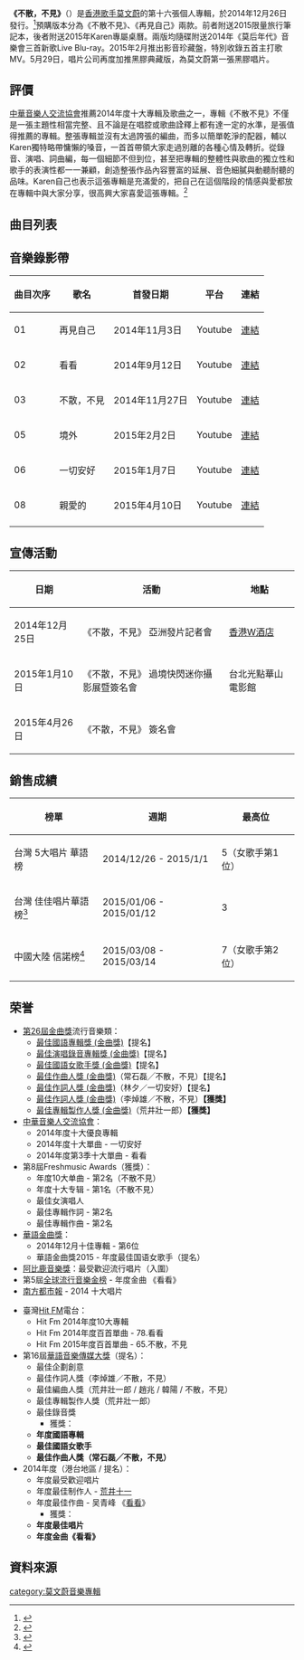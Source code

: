 {{Album infobox | <!-- See Wikipedia:WikiProject_Albums -->
| Name        = 不散，不見
| Type        = Album
| Artist      = [[莫文蔚|莫文蔚]]
| Cover       = Departures Karen Mok.jpg
| Released    = 2014年12月26日
| Recorded    = 2014年
| Genre       = [[國語流行音樂|國語流行音樂]]
| Length      = 
| Label       = [[環球唱片|環球唱片]]
| Last album  = [[莫后年代_莫文蔚20週年世紀典藏|莫后年代 莫文蔚20週年世紀典藏]]<br>(2013年)
| This album  = '''不散，不見'''<br>(2014年)
| Next album = [[我們在中場相遇|我們在中場相遇]]<br>(2018年)
| Reviews       = 
*[[HitFM聯播網|Hit Fm]] - 2014年度十大專輯
*[[中華音樂人交流協會|中華音樂人交流協會]] - 2014年度十大專輯
*[[南方都市報|南方都市報]] - 2014年度十大專輯
*第16屆[[華語音樂傳媒大獎|華語音樂傳媒大獎]] - 年度國語專輯
*第8屆Freshmusic Awards - <br>2014年度十大專輯(第1名)
*2014年度[[MusicRadio|MusicRadio]]中國TOP排行榜 - <br>年度最佳唱片（港台地區）
}}

'''《不散，不見》'''（{{Lang-en|'''Departures'''}}）是[[香港|香港]][[歌手|歌手]][[莫文蔚|莫文蔚]]的第十六張個人專輯，於2014年12月26日發行。<ref>{{Cite web |url=https://itunes.apple.com/tw/album/bu-san-bu-jian/id941635986 |title=存档副本 |access-date=2015-04-10 |archive-date=2019-01-03 |archive-url=https://web.archive.org/web/20190103162802/https://itunes.apple.com/tw/album/bu-san-bu-jian/id941635986 }}</ref>預購版本分為《不散不見》、《再見自己》兩款。前者附送2015限量旅行筆記本，後者附送2015年Karen專屬桌曆。兩版均隨碟附送2014年《莫后年代》音樂會三首新歌Live Blu-ray。2015年2月推出影音珍藏盤，特別收錄五首主打歌MV。5月29日，唱片公司再度加推黑膠典藏版，為莫文蔚第一張黑膠唱片。

== 評價 ==
[[中華音樂人交流協會|中華音樂人交流協會]]推薦2014年度十大專輯及歌曲之一，專輯《不散不見》不僅是一張主題性相當完整、且不論是在唱腔或歌曲詮釋上都有達一定的水準，是張值得推薦的專輯。整張專輯並沒有太過誇張的編曲，而多以簡單乾淨的配器，輔以Karen獨特略帶慵懶的嗓音，一首首帶領大家走過別離的各種心情及轉折。從錄音、演唱、詞曲編，每一個細節不但到位，甚至把專輯的整體性與歌曲的獨立性和歌手的表演性都一一兼顧，創造整張作品內容豐富的延展、音色細膩與動聽耐聽的品味。Karen自己也表示這張專輯是充滿愛的，把自己在這個階段的情感與愛都放在專輯中與大家分享，很高興大家喜愛這張專輯。<ref>{{Cite web |url=http://playmusic.tw/column_info.php?id=4241&type=activities |title=中華音樂人交流協會 |access-date=2015-06-19 |archive-date=2022-02-27 |archive-url=https://web.archive.org/web/20220227073900/https://www.playmusic.tw/column_info.php?id=4241&type=activities }}</ref>

== 曲目列表 ==
{{Tracklist
|collapsed = 
|headline = 
|total_length = 48:51

|all_arranger = [[荒井十一|荒井十一]]、[[趙兆|趙兆]]、[[韓陽|韓陽]]
|all_producer = [[荒井十一|荒井十一]]

|title1 = 再見自己
|note1 =  
|music1 = [[Dennis_Matkosky|Dennis Matkosky]]<br>[[Lee_Anna_James|Lee Anna James]]
|lyrics1 = [[周耀輝|周耀輝]]
|length1 = 3:19

|title2 = [[看看|看看]]
|note2 =  
|music2 = [[吳青峰|吳青峰]]
|lyrics2 = [[吳青峰|吳青峰]]
|length2 = 4:58

|title3 = 不散，不見
|note3 =  
|music3 = [[常石磊|常石磊]]
|lyrics3 = [[李焯雄|李焯雄]]
|length3 = 3:49

|title4 = 時間裡的飛人
|note4 =  
|music4 = [[倫永亮|倫永亮]]
|lyrics4 = 王海濤
|length4 = 4:03

|title5 = 境外
|note5 =  
|music5 = [[王梓軒|王梓軒]]
|lyrics5 = [[易家揚|易家揚]]
|length5 = 4:43

|title6 = 一切安好
|note6 =  
|music6 = 常石磊
|lyrics6 = [[林夕|林夕]]
|length6 = 4:52

|title7 = 哪怕
|note7 =  
|music7 = 常石磊
|lyrics7 = [[李焯雄|李焯雄]]
|length7 = 5:14

|title8 = 親愛的：
|note8 =  
|music8 = [[佳旺|佳旺]]
|lyrics8 = [[陳振宜|陳振宜]]
|length8 = 3:52

|title9 = 老掉牙
|note9 =  
|music9 = [[林暐哲|林暐哲]]
|lyrics9 =  [[吳青峰|吳青峰]]
|length9 = 3:54

|title10 = 搖籃曲
|note10 =  
|music10 = [[李劍青|李劍青]]
|lyrics10 = [[崔恕|崔恕]]
|length10 = 3:34

|title11 = 只帶一隻行李箱
|note11 =  
|music11 = [[莫文蔚|莫文蔚]]<br>[[荒井十一|荒井十一]]
|lyrics11 = [[周耀輝|周耀輝]]
|length11 = 6:30
}}

{{Tracklist
|collapsed = yes
|headline = Bonus DVD/Blu-ray
|total_length = 

|title1 = 境外
|note1 = live
|length1 = 

|title2 = 時間里的飛人
|note2 = live
|length2 = 

|title3 = 看看
|note3 = live
|length3 = 
}}
{{Tracklist
|collapsed = yes
|headline = 影音珍藏版Bonus DVD
|total_length = 

|title1 = 再見自己
|note1 = 
|length1 = 

|title2 = 看看
|note2 = 
|length2 = 

|title3 = 不散，不見
|note3 = 
|length3 = 

|title4 = 一切安好
|note4 = 
|length4 = 

|title5 = 境外
|note5 = 
|length5 = 
}}

==音樂錄影帶==
{|class="wikitable sortable"
|-
!曲目次序
!歌名
!首發日期
!平台
!連結
|-
| 01 || 再見自己 || 2014年11月3日 || Youtube || [https://www.youtube.com/watch?v=CR8EuPxT4t8 連結] {{Wayback|url=https://www.youtube.com/watch?v=CR8EuPxT4t8 |date=20200906144946 }}
|-
| 02 || 看看 || 2014年9月12日 || Youtube || [https://www.youtube.com/watch?v=Z-J7GVKYUBE 連結] {{Wayback|url=https://www.youtube.com/watch?v=Z-J7GVKYUBE |date=20210205075206 }}
|-
| 03 || 不散，不見 || 2014年11月27日 || Youtube || [https://www.youtube.com/watch?v=aaWKj89Uil4 連結] {{Wayback|url=https://www.youtube.com/watch?v=aaWKj89Uil4 |date=20210721202143 }}
|-
| 05 || 境外 || 2015年2月2日 || Youtube || [https://www.youtube.com/watch?v=3BRaBBhOp7w 連結] {{Wayback|url=https://www.youtube.com/watch?v=3BRaBBhOp7w |date=20200907121910 }}
|-
| 06 || 一切安好 || 2015年1月7日 || Youtube || [https://www.youtube.com/watch?v=WLPucaci-4E 連結] {{Wayback|url=https://www.youtube.com/watch?v=WLPucaci-4E |date=20210330213802 }}
|-
| 08 || 親愛的 || 2015年4月10日 || Youtube || [https://www.youtube.com/watch?v=oEj9baiAaNs 連結] {{Wayback|url=https://www.youtube.com/watch?v=oEj9baiAaNs |date=20210911002215 }}
|-
|}

==宣傳活動==
{| class="wikitable"
|-
!日期
!活動
!地點
|-
| 2014年12月25日 ||《不散，不見》 亞洲發片記者會 || [[香港W酒店|香港W酒店]]
|-
| 2015年1月10日 ||《不散，不見》 過境快閃迷你攝影展暨簽名會 || 台北光點華山電影館
|-
| 2015年4月26日 ||《不散，不見》 簽名會 || {{tsl|en|Bugis Junction|白沙浮購物廣場}}
|}

== 銷售成績 ==
{|class="wikitable sortable plainrowheaders"
|-
!榜單
!週期
!最高位
|-
!scope="row"|台灣 5大唱片 華語榜
|2014/12/26 - 2015/1/1
|5（女歌手第1位）
|-
!scope="row"|台灣 佳佳唱片華語榜<ref>{{Cite web | url = https://www.ccr.com.tw/charts.php?c=W&t=1&CS=20150106 | publisher = 台灣佳佳唱片行 | title = 2015/01/06 ~ 2015/01/12 华语 | access-date = 2015-06-19 | archive-date = 2020-08-03 | archive-url = https://web.archive.org/web/20200803234139/https://www.ccr.com.tw/charts.php?c=W&t=1&CS=20150106 }}</ref>
|2015/01/06 - 2015/01/12
|3
|-
!scope="row"|中國大陸 信諾榜<ref>{{Cite web | url = http://www.sino-chart.com/chart/201503/77109.html | publisher = 信諾榜 | title = 综合榜 2015年 第10周 | access-date = 2015-06-19 | archive-url = https://web.archive.org/web/20150619092911/http://www.sino-chart.com/chart/201503/77109.html | archive-date = 2015-06-19 | dead-url = yes }}</ref>
|2015/03/08 - 2015/03/14
|7（女歌手第2位）
|}

==荣誉==
{{Col-begin}}
{{Col-2}}
*[[第26屆金曲獎|第26屆金曲獎]]流行音樂類：
**[[最佳國語專輯獎_(金曲獎)|最佳國語專輯獎 (金曲獎)]]【提名】
**[[最佳演唱錄音專輯獎_(金曲獎)|最佳演唱錄音專輯獎 (金曲獎)]]【提名】
**[[最佳國語女歌手獎_(金曲獎)|最佳國語女歌手獎 (金曲獎)]]【提名】
**[[最佳作曲人獎_(金曲獎)|最佳作曲人獎 (金曲獎)]]（常石磊╱不散，不見）【提名】
**[[最佳作詞人獎_(金曲獎)|最佳作詞人獎 (金曲獎)]]（林夕／一切安好）【提名】
**[[最佳作詞人獎_(金曲獎)|最佳作詞人獎 (金曲獎)]]（李焯雄／不散，不見）'''【獲獎】'''
**[[最佳專輯製作人獎_(金曲獎)|最佳專輯製作人獎 (金曲獎)]]（荒井壯一郎）'''【獲獎】'''
*[[中華音樂人交流協會|中華音樂人交流協會]]：
**2014年度十大優良專輯
**2014年度十大單曲 - 一切安好
**2014年度第3季十大單曲 - 看看
*第8屆Freshmusic Awards（獲獎）：
**年度10大单曲 - 第2名（不散不見）
**年度十大专辑 - 第1名（不散不見）
**最佳女演唱人
**最佳專輯作詞 - 第2名
**最佳專輯作曲 - 第2名
*[[華語金曲獎|華語金曲獎]]：
**2014年12月十佳專輯 - 第6位
**華語金曲獎2015 - 年度最佳国语女歌手（提名）
*[[阿比鹿音樂獎|阿比鹿音樂獎]]：最受歡迎流行唱片（入圍）
*第5屆[[全球流行音樂金榜|全球流行音樂金榜]] - 年度金曲 《看看》
*[[南方都市報|南方都市報]] - 2014 十大唱片 
{{Col-2}}
*臺灣[[Hit_FM|Hit FM]]電台： 
**Hit Fm 2014年度10大專輯
**Hit Fm 2014年度百首單曲 - 78.看看
**Hit Fm 2015年度百首單曲 - 65.不散，不見
*第16屆[[華語音樂傳媒大獎|華語音樂傳媒大獎]]（提名）：
**最佳企劃創意
**最佳作詞人獎（李焯雄／不散，不見）
**最佳編曲人獎（荒井壯一郎 / 趙兆 / 韓陽 / 不散，不見）
**最佳專輯製作人獎（荒井壯一郎）
**最佳錄音獎
***獲獎：
**'''年度國語專輯'''
**'''最佳國語女歌手'''
**'''最佳作曲人獎（常石磊╱不散，不見）'''
*2014年度{{le|Music Radio中国Top排行榜颁奖典礼|Music Radio China Top Chart Awards}}（港台地區 / 提名）：
**年度最受歡迎唱片
**年度最佳制作人 - [[荒井十一|荒井十一]]
**年度最佳作曲 - 吴青峰 《[[看看|看看]]》
***獲獎：
**'''年度最佳唱片'''
**'''年度金曲《看看》'''
{{col-2}}
{{col-end}}

== 資料來源 ==
<div class="references-small">
<references />
</div>

{{莫文蔚}}
{{華語音樂傳媒大獎年度國語專輯}}

[[category:莫文蔚音樂專輯|category:莫文蔚音樂專輯]]